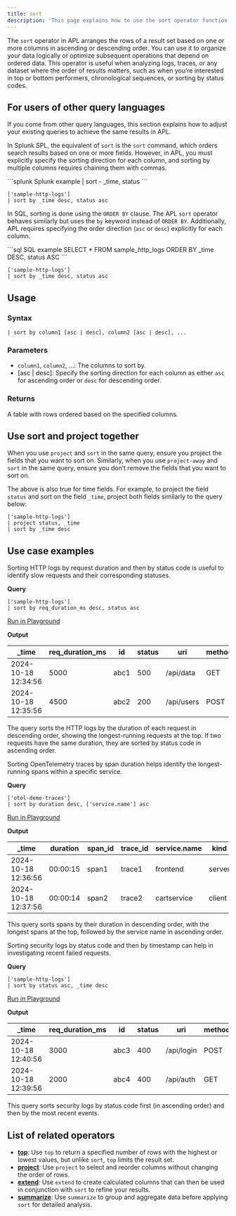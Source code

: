 ```yaml
---
title: sort
description: 'This page explains how to use the sort operator function in APL.'
---
```


The `sort` operator in APL arranges the rows of a result set based on one or more columns in ascending or descending order. You can use it to organize your data logically or optimize subsequent operations that depend on ordered data. This operator is useful when analyzing logs, traces, or any dataset where the order of results matters, such as when you’re interested in top or bottom performers, chronological sequences, or sorting by status codes.

## For users of other query languages

If you come from other query languages, this section explains how to adjust your existing queries to achieve the same results in APL.

<AccordionGroup>
<Accordion title="Splunk SPL users">

In Splunk SPL, the equivalent of `sort` is the `sort` command, which orders search results based on one or more fields. However, in APL, you must explicitly specify the sorting direction for each column, and sorting by multiple columns requires chaining them with commas.

<CodeGroup>
```splunk Splunk example
| sort - _time, status
```

```kusto APL equivalent
['sample-http-logs']
| sort by _time desc, status asc
```
</CodeGroup>

</Accordion>
<Accordion title="ANSI SQL users">

In SQL, sorting is done using the `ORDER BY` clause. The APL `sort` operator behaves similarly but uses the `by` keyword instead of `ORDER BY`. Additionally, APL requires specifying the order direction (`asc` or `desc`) explicitly for each column.

<CodeGroup>
```sql SQL example
SELECT * FROM sample_http_logs
ORDER BY _time DESC, status ASC
```

```kusto APL equivalent
['sample-http-logs']
| sort by _time desc, status asc
```
</CodeGroup>

</Accordion>
</AccordionGroup>

## Usage

### Syntax

```kusto
| sort by column1 [asc | desc], column2 [asc | desc], ...
```

### Parameters

- `column1`, `column2`, ...: The columns to sort by.
- [asc | desc]: Specify the sorting direction for each column as either `asc` for ascending order or `desc` for descending order.

### Returns

A table with rows ordered based on the specified columns.

## Use sort and project together

When you use `project` and `sort` in the same query, ensure you project the fields that you want to sort on. Similarly, when you use `project-away` and `sort` in the same query, ensure you don’t remove the fields that you want to sort on.

The above is also true for time fields. For example, to project the field `status` and sort on the field `_time`, project both fields similarly to the query below:

```apl
['sample-http-logs']
| project status, _time
| sort by _time desc
```

## Use case examples

<Tabs>
<Tab title="Log analysis">

Sorting HTTP logs by request duration and then by status code is useful to identify slow requests and their corresponding statuses.

**Query**

```kusto
['sample-http-logs']
| sort by req_duration_ms desc, status asc
```

[Run in Playground](https://play.axiom.co/axiom-play-qf1k/explorer?initForm=%7B%22apl%22%3A%22%5B%27sample-http-logs%27%5D%20%7C%20sort%20by%20req_duration_ms%20desc%2C%20status%20asc%22%7D)

**Output**

| _time               | req_duration_ms | id   | status | uri             | method | geo.city | geo.country |
|---------------------|-----------------|------|--------|-----------------|--------|----------|-------------|
| 2024-10-18 12:34:56 | 5000            | abc1 | 500    | /api/data       | GET    | New York | US          |
| 2024-10-18 12:35:56 | 4500            | abc2 | 200    | /api/users      | POST   | London   | UK          |

The query sorts the HTTP logs by the duration of each request in descending order, showing the longest-running requests at the top. If two requests have the same duration, they are sorted by status code in ascending order.

</Tab>
<Tab title="OpenTelemetry traces">

Sorting OpenTelemetry traces by span duration helps identify the longest-running spans within a specific service.

**Query**

```kusto
['otel-demo-traces']
| sort by duration desc, ['service.name'] asc
```

[Run in Playground](https://play.axiom.co/axiom-play-qf1k/explorer?initForm=%7B%22apl%22%3A%22%5B%27otel-demo-traces%27%5D%20%7C%20sort%20by%20duration%20desc%2C%20%5B%27service.name%27%5D%20asc%22%7D)

**Output**

| _time               | duration | span_id | trace_id | service.name       | kind    | status_code |
|---------------------|----------|---------|----------|--------------------|---------|-------------|
| 2024-10-18 12:36:56 | 00:00:15 | span1   | trace1   | frontend           | server  | 200         |
| 2024-10-18 12:37:56 | 00:00:14 | span2   | trace2   | cartservice        | client  | 500         |

This query sorts spans by their duration in descending order, with the longest spans at the top, followed by the service name in ascending order.

</Tab>
<Tab title="Security logs">

Sorting security logs by status code and then by timestamp can help in investigating recent failed requests.

**Query**

```kusto
['sample-http-logs']
| sort by status asc, _time desc
```

[Run in Playground](https://play.axiom.co/axiom-play-qf1k/explorer?initForm=%7B%22apl%22%3A%22%5B%27sample-http-logs%27%5D%20%7C%20sort%20by%20status%20asc%2C%20_time%20desc%22%7D)

**Output**

| _time               | req_duration_ms | id   | status | uri             | method | geo.city | geo.country |
|---------------------|-----------------|------|--------|-----------------|--------|----------|-------------|
| 2024-10-18 12:40:56 | 3000            | abc3 | 400    | /api/login      | POST   | Toronto  | CA          |
| 2024-10-18 12:39:56 | 2000            | abc4 | 400    | /api/auth       | GET    | Berlin   | DE          |

This query sorts security logs by status code first (in ascending order) and then by the most recent events.

</Tab>
</Tabs>

## List of related operators

- [**top**](/apl/tabular-operators/top-operator): Use `top` to return a specified number of rows with the highest or lowest values, but unlike `sort`, `top` limits the result set.
- [**project**](/apl/tabular-operators/project-operator): Use `project` to select and reorder columns without changing the order of rows.
- [**extend**](/apl/tabular-operators/extend-operator): Use `extend` to create calculated columns that can then be used in conjunction with `sort` to refine your results.
- [**summarize**](/apl/tabular-operators/summarize-operator): Use `summarize` to group and aggregate data before applying `sort` for detailed analysis.